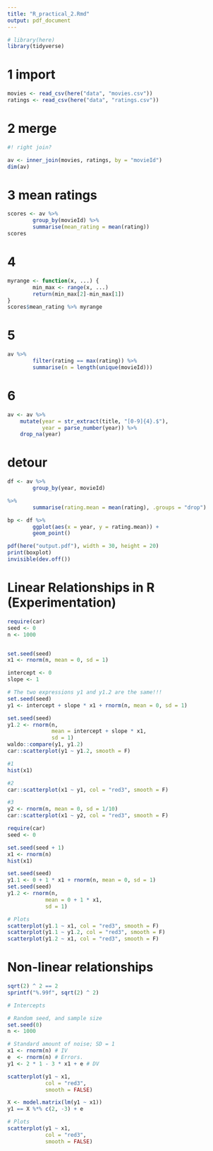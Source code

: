 ```yaml
---
title: "R_practical_2.Rmd"
output: pdf_document
---
```


```r
# library(here)
library(tidyverse)
```

# 1 import
```r
movies <- read_csv(here("data", "movies.csv"))
ratings <- read_csv(here("data", "ratings.csv"))
```

# 2 merge
```r
#! right join?

av <- inner_join(movies, ratings, by = "movieId")
dim(av)
```

# 3 mean ratings
```r
scores <- av %>% 
        group_by(movieId) %>% 
        summarise(mean_rating = mean(rating))
scores
```

# 4
```r
myrange <- function(x, ...) {
        min_max <- range(x, ...)
        return(min_max[2]-min_max[1])
}
scores$mean_rating %>% myrange
```
# 5
```r

av %>% 
        filter(rating == max(rating)) %>% 
        summarise(n = length(unique(movieId)))
```

# 6
```r
av <- av %>%
    mutate(year = str_extract(title, "[0-9]{4}.$"),
           year = parse_number(year)) %>%
    drop_na(year)
```

# detour
```r
df <- av %>%
        group_by(year, movieId)

%>%
        summarise(rating.mean = mean(rating), .groups = "drop")

bp <- df %>%
        ggplot(aes(x = year, y = rating.mean)) +
        geom_point()

pdf(here("output.pdf"), width = 30, height = 20)
print(boxplot)
invisible(dev.off())

```





# Linear Relationships in R (Experimentation)

```r
require(car)
seed <- 0
n <- 1000


set.seed(seed)
x1 <- rnorm(n, mean = 0, sd = 1)

intercept <- 0
slope <- 1

# The two expressions y1 and y1.2 are the same!!!
set.seed(seed)
y1 <- intercept + slope * x1 + rnorm(n, mean = 0, sd = 1)

set.seed(seed)
y1.2 <- rnorm(n, 
              mean = intercept + slope * x1, 
              sd = 1)
waldo::compare(y1, y1.2)
car::scatterplot(y1 ~ y1.2, smooth = F)
```


```r
#1 
hist(x1)

#2 
car::scatterplot(x1 ~ y1, col = "red3", smooth = F)

#3
y2 <- rnorm(n, mean = 0, sd = 1/10)
car::scatterplot(x1 ~ y2, col = "red3", smooth = F)

```

```r
require(car)
seed <- 0

set.seed(seed + 1)
x1 <- rnorm(n)
hist(x1)

set.seed(seed)
y1.1 <- 0 + 1 * x1 + rnorm(n, mean = 0, sd = 1)
set.seed(seed)
y1.2 <- rnorm(n,
            mean = 0 + 1 * x1,
            sd = 1)

# Plots
scatterplot(y1.1 ~ x1, col = "red3", smooth = F)
scatterplot(y1.1 ~ y1.2, col = "red3", smooth = F)
scatterplot(y1.2 ~ x1, col = "red3", smooth = F)
```

# Non-linear relationships
```r
sqrt(2) ^ 2 == 2
sprintf("%.99f", sqrt(2) ^ 2)

# Intercepts

# Random seed, and sample size
set.seed(0)
n <- 1000

# Standard amount of noise; SD = 1
x1 <- rnorm(n) # IV
e  <- rnorm(n) # Errors.
y1 <- 2 * 1 - 3 * x1 + e # DV

scatterplot(y1 ~ x1,
            col = "red3",
            smooth = FALSE)

X <- model.matrix(lm(y1 ~ x1))
y1 == X %*% c(2, -3) + e

# Plots
scatterplot(y1 ~ x1,
            col = "red3",
            smooth = FALSE)
```
